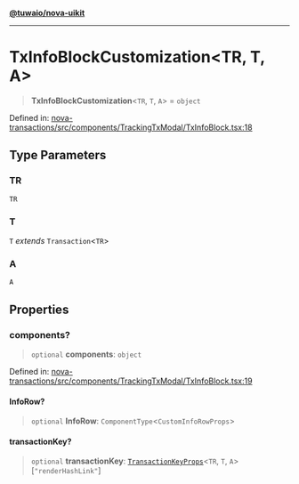 [**@tuwaio/nova-uikit**](../../../README.md)

***

# TxInfoBlockCustomization\<TR, T, A\>

> **TxInfoBlockCustomization**\<`TR`, `T`, `A`\> = `object`

Defined in: [nova-transactions/src/components/TrackingTxModal/TxInfoBlock.tsx:18](https://github.com/TuwaIO/nova-uikit/blob/87cfc2dd068381a9f9b057c1747513f099faa808/packages/nova-transactions/src/components/TrackingTxModal/TxInfoBlock.tsx#L18)

## Type Parameters

### TR

`TR`

### T

`T` *extends* `Transaction`\<`TR`\>

### A

`A`

## Properties

### components?

> `optional` **components**: `object`

Defined in: [nova-transactions/src/components/TrackingTxModal/TxInfoBlock.tsx:19](https://github.com/TuwaIO/nova-uikit/blob/87cfc2dd068381a9f9b057c1747513f099faa808/packages/nova-transactions/src/components/TrackingTxModal/TxInfoBlock.tsx#L19)

#### InfoRow?

> `optional` **InfoRow**: `ComponentType`\<`CustomInfoRowProps`\>

#### transactionKey?

> `optional` **transactionKey**: [`TransactionKeyProps`](TransactionKeyProps.md)\<`TR`, `T`, `A`\>\[`"renderHashLink"`\]
